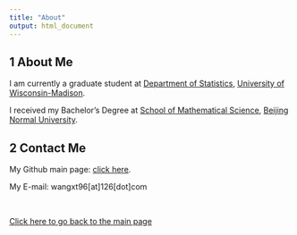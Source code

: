 ```yaml
---
title: "About"
output: html_document
---
```


## 1 About Me

I am currently a graduate student at [Department of Statistics](https://stat.wisc.edu/), [University of Wisconsin-Madison](https://www.wisc.edu/).

I received my Bachelor's Degree at [School of Mathematical Science](http://math.bnu.edu.cn/), [Beijing Normal University](http://www.bnu.edu.cn/).

## 2 Contact Me

My Github main page: [click here](https://github.com/Xiaotian-WANG/).

My E-mail: wangxt96[at]126[dot]com

&nbsp;

[Click here to go back to the main page](index.html)